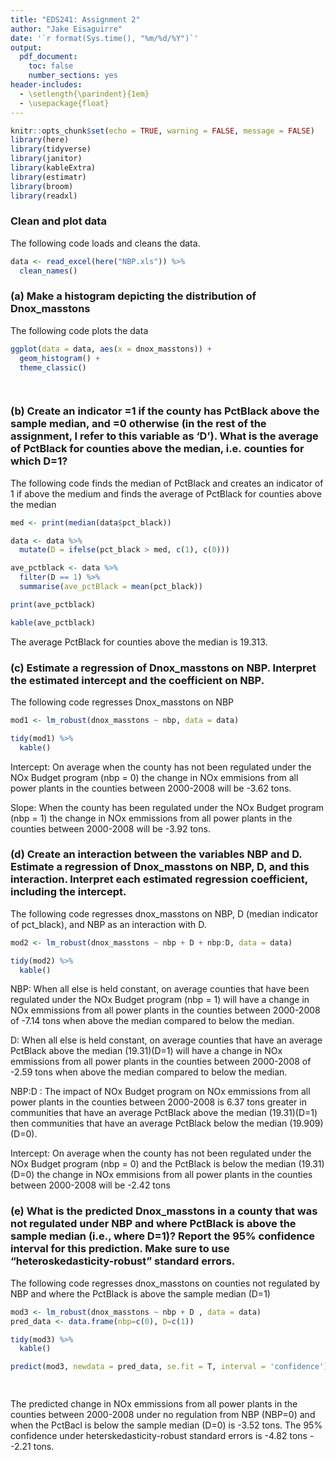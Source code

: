 ```yaml
---
title: "EDS241: Assignment 2"
author: "Jake Eisaguirre"
date: '`r format(Sys.time(), "%m/%d/%Y")`'
output: 
  pdf_document:
    toc: false
    number_sections: yes
header-includes:
  - \setlength{\parindent}{1em}
  - \usepackage{float}
--- 
```

  
```r
knitr::opts_chunk$set(echo = TRUE, warning = FALSE, message = FALSE)
library(here)
library(tidyverse)
library(janitor)
library(kableExtra)
library(estimatr)
library(broom)
library(readxl)
```

### Clean and plot data

\noindent The following code loads and cleans the data.
```r
data <- read_excel(here("NBP.xls")) %>% 
  clean_names()
```

### (a) Make a histogram depicting the distribution of Dnox_masstons

\noindent The following code plots the data
```r

ggplot(data = data, aes(x = dnox_masstons)) +
  geom_histogram() +
  theme_classic()

  
```

### (b) Create an indicator =1 if the county has PctBlack above the sample median, and =0 otherwise (in the rest of the assignment, I refer to this variable as ‘D’). What is the average of PctBlack for counties above the median, i.e. counties for which D=1?

\noindent The following code finds the median of PctBlack and creates an indicator of 1 if above the medium and finds the average of PctBlack for counties above the median
```r
med <- print(median(data$pct_black))

data <- data %>%
  mutate(D = ifelse(pct_black > med, c(1), c(0))) 

ave_pctblack <- data %>% 
  filter(D == 1) %>% 
  summarise(ave_pctBlack = mean(pct_black))

print(ave_pctblack)

kable(ave_pctblack)

```

\noindent The average PctBlack for counties above the median is 19.313.


### (c) Estimate a regression of Dnox_masstons on NBP. Interpret the estimated intercept and the coefficient on NBP.

\noindent The following code regresses Dnox_masstons on NBP
```r
mod1 <- lm_robust(dnox_masstons ~ nbp, data = data)

tidy(mod1) %>% 
  kable()
```
\noindent Intercept: On average when the county has not been regulated under the NOx Budget program (nbp = 0) the change in NOx emmisions from all power plants in the counties between 2000-2008 will be -3.62 tons. 

Slope: When the county has been regulated under the NOx Budget program (nbp = 1) the change in NOx emmissions from all power plants in the counties between 2000-2008 will be -3.92 tons.


### (d) Create an interaction between the variables NBP and D. Estimate a regression of Dnox_masstons on NBP, D, and this interaction. Interpret each estimated regression coefficient, including the intercept.

\noindent The following code regresses dnox_masstons on NBP, D (median indicator of pct_black), and NBP as an interaction with D.
```r
mod2 <- lm_robust(dnox_masstons ~ nbp + D + nbp:D, data = data)

tidy(mod2) %>% 
  kable()
```
\noindent NBP: When all else is held constant, on average counties that have been regulated under the NOx Budget program (nbp = 1) will have a change in NOx emmissions from all power plants in the counties between 2000-2008 of -7.14 tons when above the median compared to below the median.

D: When all else is held constant, on average counties that have an average PctBlack above the median (19.31)(D=1) will have a change in NOx emmissions from all power plants in the counties between 2000-2008 of -2.59 tons when above the median compared to below the median.

NBP:D : The impact of NOx Budget program on NOx emmissions from all power plants in the counties between 2000-2008 is 6.37 tons greater in communities that have an average PctBlack above the median (19.31)(D=1) then communities that have an average PctBlack below the median (19.909)(D=0).

Intercept: On average when the county has not been regulated under the NOx Budget program (nbp = 0) and the PctBlack is below the median (19.31)(D=0) the change in NOx emmisions from all power plants in the counties between 2000-2008 will be -2.42 tons


### (e) What is the predicted Dnox_masstons in a county that was not regulated under NBP and where PctBlack is above the sample median (i.e., where D=1)? Report the 95% confidence interval for this prediction. Make sure to use “heteroskedasticity-robust” standard errors.

\noindent The following code regresses dnox_masstons on counties not regulated by NBP and where the PctBlack is above the sample median (D=1)
```r

mod3 <- lm_robust(dnox_masstons ~ nbp + D , data = data)
pred_data <- data.frame(nbp=c(0), D=c(1))

tidy(mod3) %>% 
  kable()

predict(mod3, newdata = pred_data, se.fit = T, interval = 'confidence')

  
```
\noindent The predicted change in NOx emmissions from all power plants in the counties between 2000-2008 under no regulation from NBP (NBP=0) and when the PctBacl is below the sample median (D=0) is -3.52 tons. The 95% confidence under heterskedasticity-robust standard errors is -4.82 tons - -2.21 tons.
